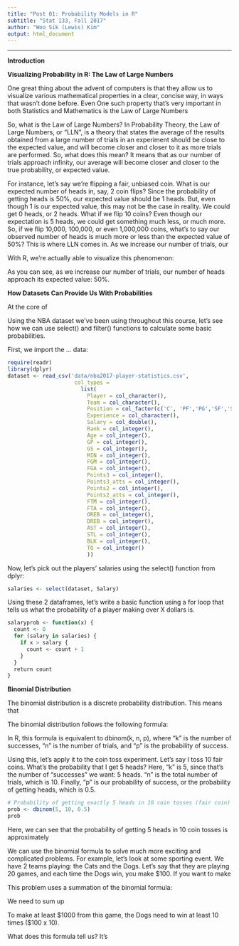 ```yaml
---
title: "Post 01: Probability Models in R"
subtitle: "Stat 133, Fall 2017"
author: "Woo Sik (Lewis) Kim"
output: html_document
---
```

___
**Introduction**









**Visualizing Probability in R: The Law of Large Numbers**

One great thing about the advent of computers is that they allow us to visualize various mathematical properties in a clear, concise way, in ways that wasn't done before. Even  One such property that's very important in both Statistics and Mathematics is the Law of Large Numbers

So, what is the Law of Large Numbers? In Probability Theory, the Law of Large Numbers, or "LLN", is a theory that states the average of the results obtained from a large number of trials in an experiment should be close to the expected value, and will become closer and closer to it as more trials are performed. So, what does this mean? It means that as our number of trials approach infinity, our average will become closer and closer to the true probability, or expected value.

For instance, let's say we're flipping a fair, unbiased coin. What is our expected number of heads in, say, 2 coin flips? Since the probability of getting heads is 50%, our expected value should be 1 heads. But, even though 1 is our expected value, this may not be the case in reality. We could get 0 heads, or 2 heads. What if we flip 10 coins? Even though our expectation is 5 heads, we could get something much less, or much more. So, if we flip 10,000, 100,000, or even 1,000,000 coins, what's to say our observed number of heads is much more or less than the expected value of 50%? This is where LLN comes in. As we increase our number of trials, our 

With R, we're actually able to visualize this phenomenon:




As you can see, as we increase our number of trials, our number of heads approach its expected value: 50%. 

**How Datasets Can Provide Us With Probabilities**

At the core of 




Using the NBA dataset we've been using throughout this course, let's see how we can use select() and filter() functions to calculate some basic probabilities.

First, we import the ... data:

```r

require(readr)
library(dplyr)
dataset <- read_csv('data/nba2017-player-statistics.csv',
                     col_types =
                       list(
                         Player = col_character(),
                         Team = col_character(),
                         Position = col_factor(c('C', 'PF','PG','SF','SG')),
                         Experience = col_character(),
                         Salary = col_double(),
                         Rank = col_integer(),
                         Age = col_integer(),
                         GP = col_integer(),
                         GS = col_integer(),
                         MIN = col_integer(),
                         FGM = col_integer(),
                         FGA = col_integer(),
                         Points3 = col_integer(),
                         Points3_atts = col_integer(),
                         Points2 = col_integer(),
                         Points2_atts = col_integer(),
                         FTM = col_integer(),
                         FTA = col_integer(),
                         OREB = col_integer(),
                         DREB = col_integer(),
                         AST = col_integer(),
                         STL = col_integer(),
                         BLK = col_integer(),
                         TO = col_integer()
                         ))
```

Now, let's pick out the players' salaries using the select() function from dplyr: 

```r
salaries <- select(dataset, Salary)
```

Using these 2 dataframes, let's write a basic function using a for loop that tells us what the probability of a player making over X dollars is. 

```r
salaryprob <- function(x) {
  count <- 0
  for (salary in salaries) {
    if x > salary {
      count <- count + 1
    }
  }
  return count
}
```




**Binomial Distribution**

The binomial distribution is a discrete probability distribution. This means that 

The binomial distribution follows the following formula:

In R, this formula is equivalent to dbinom(k, n, p), where "k" is the number of successes, "n" is the number of trials, and "p" is the probability of success.

Using this, let's apply it to the coin toss experiment. Let's say I toss 10 fair coins. What's the probability that I get 5 heads? Here, "k" is 5, since that's the number of "successes" we want: 5 heads. "n" is the total number of trials, which is 10. Finally, "p" is our probability of success, or the probability of getting heads, which is 0.5.

```r
# Probability of getting exactly 5 heads in 10 coin tosses (fair coin)
prob <- dbinom(5, 10, 0.5)
prob
```

Here, we can see that the probability of getting 5 heads in 10 coin tosses is approximately 

We can use the binomial formula to solve much more exciting and complicated problems. For example, let's look at some sporting event. We have 2 teams playing: the Cats and the Dogs. Let's say that they are playing 20 games, and each time the Dogs win, you make $100. If you want to make 

This problem uses a summation of the binomial formula:



We need to sum up 

To make at least $1000 from this game, the Dogs need to win at least 10 times ($100 x 10). 

What does this formula tell us? It's 

```r

```








